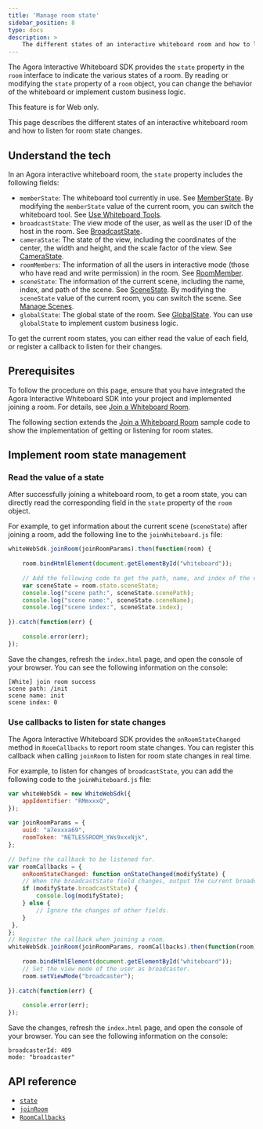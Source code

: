 ```yaml
---
title: 'Manage room state'
sidebar_position: 8
type: docs
description: >
    The different states of an interactive whiteboard room and how to listen for room state changes.
---
```


The Agora Interactive Whiteboard SDK provides the `state` property in the `room` interface to indicate the various states of a room. By reading or modifying the `state` property of a `room` object, you can change the behavior of the whiteboard or implement custom business logic.

<PlatformWrapper notAllowed="web">
This feature is for Web only.
</PlatformWrapper>
<PlatformWrapper platform="web">

This page describes the different states of an interactive whiteboard room and how to listen for room state changes.

## Understand the tech

In an Agora interactive whiteboard room, the `state` property includes the following fields:

- `memberState`: The whiteboard tool currently in use. See [MemberState](https://docs.agora.io/en/whiteboard/API%20Reference/whiteboard_web/globals.html#memberstate). By modifying the `memberState` value of the current room, you can switch the whiteboard tool. See [Use Whiteboard Tools](https://docs.agora.io/en/whiteboard/whiteboard_tool?platform=Web).
- `broadcastState`: The view mode of the user, as well as the user ID of the host in the room. See [BroadcastState](https://docs.agora.io/en/whiteboard/API%20Reference/whiteboard_web/globals.html?platform=All%20Platforms#broadcaststate).
- `cameraState`: The state of the view, including the coordinates of the center, the width and height, and the scale factor of the view. See [CameraState](https://docs.agora.io/en/whiteboard/API%20Reference/whiteboard_web/globals.html#camerastate).
- `roomMembers`: The information of all the users in interactive mode (those who have read and write permission) in the room. See [RoomMember](https://docs.agora.io/en/whiteboard/API%20Reference/whiteboard_web/globals.html#roommember).
- `sceneState`: The information of the current scene, including the name, index, and path of the scene. See [SceneState](https://docs.agora.io/en/whiteboard/API%20Reference/whiteboard_web/globals.html#scenestate). By modifying the `sceneState` value of the current room, you can switch the scene. See [Manage Scenes](https://docs.agora.io/en/whiteboard/manage_scenes?platform=Web).
- `globalState`: The global state of the room. See [GlobalState](https://docs.agora.io/en/whiteboard/API%20Reference/whiteboard_web/globals.html#globalstate). You can use `globalState` to implement custom business logic. 

To get the current room states, you can either read the value of each field, or register a callback to listen for their changes.

## Prerequisites

To follow the procedure on this page, ensure that you have integrated the Agora Interactive Whiteboard SDK into your project and implemented joining a room. For details, see [Join a Whiteboard Room](../get-started/get-started-sdk).

The following section extends the [Join a Whiteboard Room](../get-started/get-started-sdk) sample code to show the implementation of getting or listening for room states.

## Implement room state management

### Read the value of a state

After successfully joining a whiteboard room, to get a room state, you can directly read the corresponding field in the `state` property of the `room` object.

For example, to get information about the current scene (`sceneState`) after joining a room, add the following line to the `joinWhiteboard.js` file:

```javascript
whiteWebSdk.joinRoom(joinRoomParams).then(function(room) {
  
    room.bindHtmlElement(document.getElementById("whiteboard"));
  
    // Add the following code to get the path, name, and index of the current scene.
    var sceneState = room.state.sceneState;
    console.log("scene path:", sceneState.scenePath);
    console.log("scene name:", sceneState.sceneName);
    console.log("scene index:", sceneState.index);
  
}).catch(function(err) {
  
    console.error(err);
});
```

Save the changes, refresh the `index.html` page, and open the console of your browser. You can see the following information on the console:

```
[White] join room success
scene path: /init
scene name: init
scene index: 0
```

### Use callbacks to listen for state changes

The Agora Interactive Whiteboard SDK provides the `onRoomStateChanged` method in `RoomCallbacks` to report room state changes. You can register this callback when calling `joinRoom` to listen for room state changes in real time.

For example, to listen for changes of `broadcastState`, you can add the following code to the `joinWhiteboard.js` file:

```javascript
var whiteWebSdk = new WhiteWebSdk({
    appIdentifier: "RMmxxxQ",
});
  
var joinRoomParams = {
    uuid: "a7exxxa69",
    roomToken: "NETLESSROOM_YWs9xxxNjk",
};
  
// Define the callback to be listened for.
var roomCallbacks = {
    onRoomStateChanged: function onStateChanged(modifyState) {
    // When the broadcastState field changes, output the current broadcastState.
    if (modifyState.broadcastState) {
        console.log(modifyState);
    } else {
        // Ignore the changes of other fields.
    }
 },
};
// Register the callback when joining a room.
whiteWebSdk.joinRoom(joinRoomParams, roomCallbacks).then(function(room) {
  
    room.bindHtmlElement(document.getElementById("whiteboard"));
    // Set the view mode of the user as broadcaster.
    room.setViewMode("broadcaster");
  
}).catch(function(err) {
  
    console.error(err);
});
```

Save the changes, refresh the `index.html` page, and open the console of your browser. You can see the following information on the console:

```
broadcasterId: 409
mode: "broadcaster"
```

## API reference

- [`state`](https://docs.agora.io/en/whiteboard/API%20Reference/whiteboard_web/interfaces/room.html#state)
- [`joinRoom`](https://docs.agora.io/en/whiteboard/API%20Reference/whiteboard_web/classes/whitewebsdk.html#joinroom)
- [`RoomCallbacks`](https://docs.agora.io/en/whiteboard/API%20Reference/whiteboard_web/globals.html#roomcallbacks)

</PlatformWrapper>